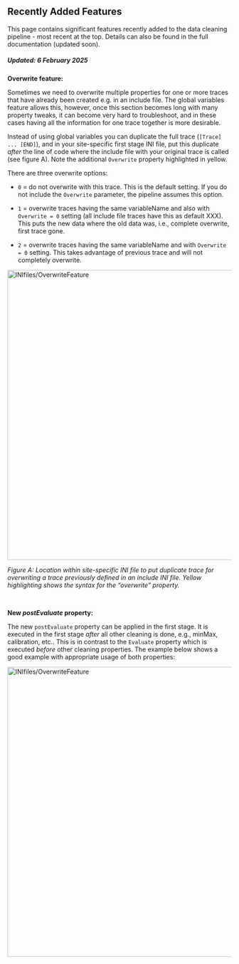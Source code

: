 ## Recently Added Features

<link rel="stylesheet" href="css/style.css">

This page contains significant features recently added to the data cleaning pipeline - most recent at the top. Details can also be found in the full documentation (updated soon).

##### *Updated: 6 February 2025*

**Overwrite feature:**

Sometimes we need to overwrite multiple properties for one or more traces that have already been created e.g. in an include file. The global variables feature allows this, however, once this section becomes long with many property tweaks, it can become very hard to troubleshoot, and in these cases having all the information for one trace together is more desirable. 

Instead of using global variables you can duplicate the full trace (`[Trace] ... [END]`), and in your site-specific first stage INI file, put this duplicate *after* the line of code where the include file with your original trace is called (see figure A). Note the additional `Overwrite` property highlighted in yellow. 

There are three overwrite options:

* `0` = do not overwrite with this trace. This is the default setting. If you do not include the `Overwrite` parameter, the pipeline assumes this option.

* `1` = overwrite traces having the same variableName and also with `Overwrite = 0` setting (all include file traces have this as default XXX). This puts the new data where the old data was, i.e., complete overwrite, first trace gone.  

* `2` = overwrite traces having the same variableName and with `Overwrite = 0` setting. This takes advantage of previous trace and will not completely overwrite. 

<img src="images/ini_files/ini_example1a.jpg" alt="INIfiles/OverwriteFeature" width="650"/>

*Figure A: Location within site-specific INI file to put duplicate trace for overwriting a trace previously defined in an include INI file. Yellow highlighting shows the syntax for the "overwrite" property.*

<br>

**New *postEvaluate* property:**

The new `postEvaluate` property can be applied in the first stage. It is executed in the first stage *after* all other cleaning is done, e.g., minMax, calibration, etc.. This is in contrast to the `Evaluate` property which is executed *before* other cleaning properties. The example below shows a good example with appropriate usage of both properties:

<img src="images/ini_files/ini_example1a.jpg" alt="INIfiles/OverwriteFeature" width="650"/>



